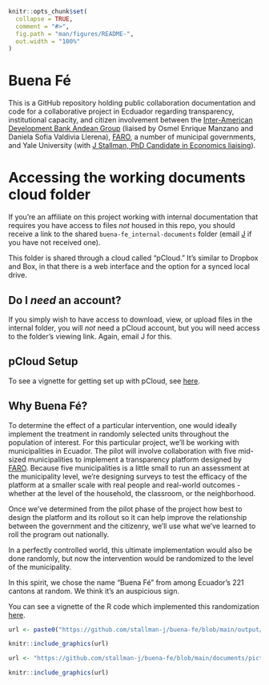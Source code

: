 

```r
knitr::opts_chunk$set(
  collapse = TRUE,
  comment = "#>",
  fig.path = "man/figures/README-",
  out.width = "100%"
)
```

# Buena Fé

This is a GitHub repository holding public collaboration documentation and code for a collaborative project in Ecduador regarding transparency, institutional capacity, and citizen involvement between the [Inter-American Development Bank Andean Group](https://www.iadb.org/en/who-we-are/how-we-are-organized/departments-offices-and-sectors/country-department-andean-group) (liaised by Osmel Enrique Manzano and Daniela Sofia Valdivia Llerena), [FARO](https://grupofaro.org/areas-de-trabajo/extrayendo-transparencia/), a number of municipal governments, and Yale University (with [J Stallman, PhD Candidate in Economics liaising](https://stallman-j.github.io/)). 


# Accessing the working documents cloud folder

If you're an affiliate on this project working with internal documentation that requires you have access to files *not* housed in this repo, you should receive a link to the shared `buena-fe_internal-documents` folder (email [J](mailto:j.stallman@yale.edu) if you have not received one).

This folder is shared through a cloud called "pCloud." It's similar to Dropbox and Box, in that there is a web interface and the option for a synced local drive.

## Do I *need* an account?

If you simply wish to have access to download, view, or upload files in the internal folder, you will *not* need a pCloud account, but you will need access to the folder's viewing link. Again, email J for this.

## pCloud Setup

To see a vignette for getting set up with pCloud, see [here](https://stallman-j.github.io/how-tos/pcloud-how-to/).

## Why Buena Fé?

To determine the effect of a particular intervention, one would ideally implement the treatment in randomly selected units throughout the population of interest. For this particular project, we'll be working with municipalities in Ecuador. The pilot will involve collaboration with five mid-sized municipalities to implement a transparency platform designed by [FARO](https://grupofaro.org/). Because five municipalities is a little small to run an assessment at the municipality level, we're designing surveys to test the efficacy of the platform at a smaller scale with real people and real-world outcomes - whether at the level of the household, the classroom, or the neighborhood.

Once we've determined from the pilot phase of the project how best to design the platform and its rollout so it can help improve the relationship between the government and the citizenry, we'll use what we've learned to roll the program out nationally.

In a perfectly controlled world, this ultimate implementation would also be done randomly, but now the intervention would be randomized to the level of the municipality.

In this spirit, we chose the name "Buena Fé" from among Ecuador's 221 cantons at random. We think it's an auspicious sign.

You can see a vignette of the R code which implemented this randomization [here](https://stallman-j.github.io/ekonomR/vignettes/basic-mapping/).

```r
url <- paste0("https://github.com/stallman-j/buena-fe/blob/main/output/03_maps/",paste0("Ecuador_with_1_at-gadm-level_2_randomly-chosen.png?raw=true"))

knitr::include_graphics(url)

```

```r
url <- "https://github.com/stallman-j/buena-fe/blob/main/documents/pictures/old-pics_2015/2015-05-29_chugchilan_stallman.jpg?raw=true"

knitr::include_graphics(url)

```
